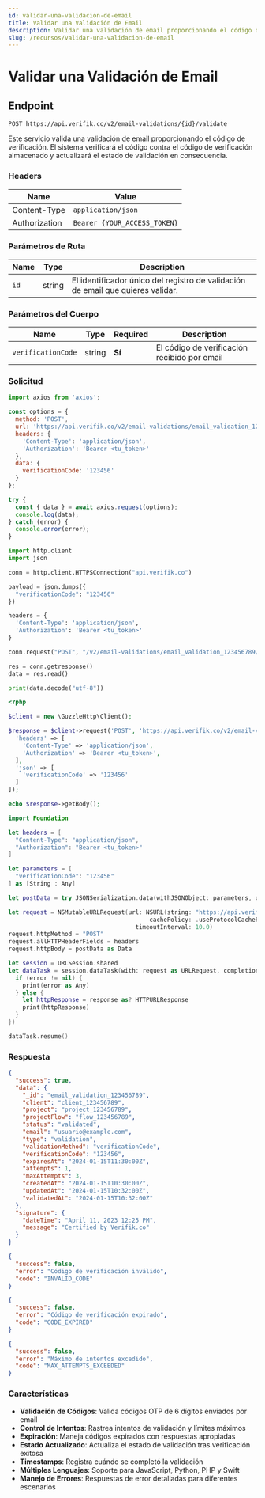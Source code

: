 ```yaml
---
id: validar-una-validacion-de-email
title: Validar una Validación de Email
description: Validar una validación de email proporcionando el código de verificación
slug: /recursos/validar-una-validacion-de-email
---
```



# Validar una Validación de Email

## Endpoint

```
POST https://api.verifik.co/v2/email-validations/{id}/validate
```

Este servicio valida una validación de email proporcionando el código de verificación. El sistema verificará el código contra el código de verificación almacenado y actualizará el estado de validación en consecuencia.

### Headers

| Name          | Value                        |
| ------------- | ---------------------------- |
| Content-Type  | `application/json`           |
| Authorization | `Bearer {YOUR_ACCESS_TOKEN}` |

### Parámetros de Ruta

| Name | Type   | Description                                                      |
| ---- | ------ | ---------------------------------------------------------------- |
| `id` | string | El identificador único del registro de validación de email que quieres validar. |

### Parámetros del Cuerpo

| Name               | Type   | Required | Description                                    |
| ------------------ | ------ | -------- | ---------------------------------------------- |
| `verificationCode` | string | **Sí**   | El código de verificación recibido por email  |

### Solicitud

<Tabs>
  <TabItem value="javascript" label="JavaScript">

```javascript
import axios from 'axios';

const options = {
  method: 'POST',
  url: 'https://api.verifik.co/v2/email-validations/email_validation_123456789/validate',
  headers: {
    'Content-Type': 'application/json',
    'Authorization': 'Bearer <tu_token>'
  },
  data: {
    verificationCode: '123456'
  }
};

try {
  const { data } = await axios.request(options);
  console.log(data);
} catch (error) {
  console.error(error);
}
```

  </TabItem>
  <TabItem value="python" label="Python">

```python
import http.client
import json

conn = http.client.HTTPSConnection("api.verifik.co")

payload = json.dumps({
  "verificationCode": "123456"
})

headers = {
  'Content-Type': 'application/json',
  'Authorization': 'Bearer <tu_token>'
}

conn.request("POST", "/v2/email-validations/email_validation_123456789/validate", payload, headers)

res = conn.getresponse()
data = res.read()

print(data.decode("utf-8"))
```

  </TabItem>
  <TabItem value="php" label="PHP">

```php
<?php

$client = new \GuzzleHttp\Client();

$response = $client->request('POST', 'https://api.verifik.co/v2/email-validations/email_validation_123456789/validate', [
  'headers' => [
    'Content-Type' => 'application/json',
    'Authorization' => 'Bearer <tu_token>',
  ],
  'json' => [
    'verificationCode' => '123456'
  ]
]);

echo $response->getBody();
```

  </TabItem>
  <TabItem value="swift" label="Swift">

```swift
import Foundation

let headers = [
  "Content-Type": "application/json",
  "Authorization": "Bearer <tu_token>"
]

let parameters = [
  "verificationCode": "123456"
] as [String : Any]

let postData = try JSONSerialization.data(withJSONObject: parameters, options: [])

let request = NSMutableURLRequest(url: NSURL(string: "https://api.verifik.co/v2/email-validations/email_validation_123456789/validate")! as URL,
                                        cachePolicy: .useProtocolCachePolicy,
                                    timeoutInterval: 10.0)
request.httpMethod = "POST"
request.allHTTPHeaderFields = headers
request.httpBody = postData as Data

let session = URLSession.shared
let dataTask = session.dataTask(with: request as URLRequest, completionHandler: { (data, response, error) -> Void in
  if (error != nil) {
    print(error as Any)
  } else {
    let httpResponse = response as? HTTPURLResponse
    print(httpResponse)
  }
})

dataTask.resume()
```

  </TabItem>
</Tabs>

### Respuesta

<Tabs>
  <TabItem value="200" label="200">

```json
{
  "success": true,
  "data": {
    "_id": "email_validation_123456789",
    "client": "client_123456789",
    "project": "project_123456789",
    "projectFlow": "flow_123456789",
    "status": "validated",
    "email": "usuario@example.com",
    "type": "validation",
    "validationMethod": "verificationCode",
    "verificationCode": "123456",
    "expiresAt": "2024-01-15T11:30:00Z",
    "attempts": 1,
    "maxAttempts": 3,
    "createdAt": "2024-01-15T10:30:00Z",
    "updatedAt": "2024-01-15T10:32:00Z",
    "validatedAt": "2024-01-15T10:32:00Z"
  },
  "signature": {
    "dateTime": "April 11, 2023 12:25 PM",
    "message": "Certified by Verifik.co"
  }
}
```

  </TabItem>
  <TabItem value="400" label="400">

```json
{
  "success": false,
  "error": "Código de verificación inválido",
  "code": "INVALID_CODE"
}
```

  </TabItem>
  <TabItem value="409" label="409">

```json
{
  "success": false,
  "error": "Código de verificación expirado",
  "code": "CODE_EXPIRED"
}
```

  </TabItem>
  <TabItem value="410" label="410">

```json
{
  "success": false,
  "error": "Máximo de intentos excedido",
  "code": "MAX_ATTEMPTS_EXCEEDED"
}
```

  </TabItem>
</Tabs>

### Características

- **Validación de Códigos**: Valida códigos OTP de 6 dígitos enviados por email
- **Control de Intentos**: Rastrea intentos de validación y límites máximos
- **Expiración**: Maneja códigos expirados con respuestas apropiadas
- **Estado Actualizado**: Actualiza el estado de validación tras verificación exitosa
- **Timestamps**: Registra cuándo se completó la validación
- **Múltiples Lenguajes**: Soporte para JavaScript, Python, PHP y Swift
- **Manejo de Errores**: Respuestas de error detalladas para diferentes escenarios
